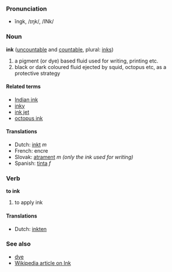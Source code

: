 ===Pronunciation===
*ĭngk, /ɪŋk/, /INk/

===Noun===
'''ink''' ([[uncountable]] and [[countable]], plural: [[inks]])
#a pigment (or dye) based fluid used for writing, printing etc.
#black or dark coloured fluid ejected by squid, octopus etc, as a protective strategy

====Related terms====
*[[Indian ink]]
*[[inky]]
*[[ink jet]]
*[[octopus ink]]


====Translations====
*Dutch: [[inkt]] ''m''
*French: encre
*Slovak: [[atrament]] ''m (only the ink used for writing)''
*Spanish: [[tinta]] ''f''

===Verb===
'''to ink'''
#to apply ink

====Translations====
*Dutch: [[inkten]]

===See also===
*[[dye]]
*[[en:ink|Wikipedia article on Ink]]